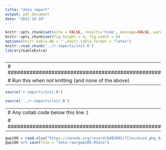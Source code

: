 ```yaml
---
title: "data import"
output: pdf_document
date: "2022-10-24"
---
```


```r
knitr::opts_chunk$set(echo = FALSE, results='hide', message=FALSE, warning=FALSE)
knitr::opts_chunk$set(fig.height = 4, fig.width = 6)
options(knitr.kable.NA = '',knitr.table.format = "latex")
knitr::read_chunk('../r-imports/init.R')
library(kableExtra)
```

```r
```


---
# ##################################################
# Run this when not knitting (and none of the above)
---

```r
source('r-imports/init.R')
```

```r
source('../r-imports/init.R')
```

---
# Any collab code below this line :)
# ##################################################
---





```r

gwp100 = read.xlsx("https://zenodo.org/record/6483002/files/essd_ghg_data_gwp100.xlsx?download=1")
gwp100 %>% save(file = "data-raw/gwp100.Rdata")

```


```r

```


```r

```
